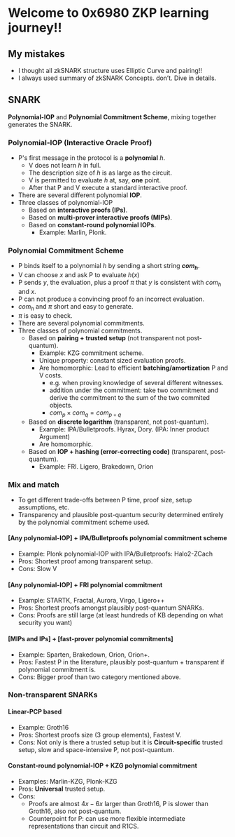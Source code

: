 # Welcome to 0x6980 ZKP learning journey!!

## My mistakes
- I thought all zkSNARK structure uses Elliptic Curve and pairing!!
- I always used summary of zkSNARK Concepts. don’t. Dive in details.

## SNARK
**Polynomial-IOP** and **Polynomial Commitment Scheme**, mixing together generates the SNARK.

### Polynomial-IOP (Interactive Oracle Proof)
- P's first message in the protocol is a **polynomial** $h$.
    - V does not learn $h$ in full.
    - The description size of $h$ is as large as the circuit.
    - V is permitted to evaluate $h$ at, say, **one** point.
    - After that P and V execute a standard interactive proof.
- There are several different polynomial **IOP**.
- Three classes of polynomial-IOP
    - Based on **interactive proofs (IPs)**.
    - Based on **multi-prover interactive proofs (MIPs)**.
    - Based on **constant-round polynomial IOPs**.
        - Example: Marlin, Plonk.

### Polynomial Commitment Scheme
- P binds itself to a polynomial $h$ by sending a short string **$com_h$**.
- V can choose $x$ and ask P to evaluate $h(x)$
- P sends $y$, the evaluation, plus a proof $\pi$ that $y$ is consistent with $com_h$ and $x$.
- P can not produce a convincing proof fo an incorrect evaluation.
- $com_h$ and $\pi$ short and easy to generate.
- $\pi$ is easy to check.
- There are several polynomial commitments.
- Three classes of polynomial commitments.
    - Based on **pairing + trusted setup** (not transparent not post-quantum).
        - Example: KZG commitment scheme.
        - Unique property: constant sized evaluation proofs.
        - Are homomorphic: Lead to efficient **batching/amortization** P and V costs.
            - e.g. when proving knowledge of several different witnesses.
            - addition under the commitment: take two commitment and derive the commitment to the sum of the two commited objects.
            - $com_p \times com_q = com_{p+q}$
    - Based on **discrete logarithm** (transparent, not post-quantum).
        - Example: IPA/Bulletproofs. Hyrax, Dory. (IPA: Inner product Argument)
        - Are homomorphic.
    - Based on **IOP + hashing (error-correcting code)** (transparent, post-quantum).
        - Example: FRI. Ligero, Brakedown, Orion

### Mix and match
- To get different trade-offs between P time, proof size, setup assumptions, etc.
- Transparency and plausible post-quantum security determined entirely by the polynomial commitment scheme used.

#### [Any polynomial-IOP] + IPA/Bulletproofs polynomial commitment scheme
- Example: Plonk polynomial-IOP with IPA/Bulletproofs: Halo2-ZCach
- Pros: Shortest proof among transparent setup.
- Cons: Slow V

#### [Any polynomial-IOP] + FRI polynomial commitment
- Example: STARTK, Fractal, Aurora, Virgo, Ligero++
- Pros: Shortest proofs amongst plausibly post-quantum SNARKs.
- Cons: Proofs are still large (at least hundreds of KB depending on what security you want)

#### [MIPs and IPs] + [fast-prover polynomial commitments]
- Example: Sparten, Brakedown, Orion, Orion+.
- Pros: Fastest P in the literature, plausibly post-quantum + transparent if polynomial commitment is.
- Cons: Bigger proof than two category mentioned above.

### Non-transparent SNARKs
#### Linear-PCP based
- Example: Groth16
- Pros: Shortest proofs size (3 group elements), Fastest V.
- Cons: Not only is there a trusted setup but it is **Circuit-specific** trusted setup, slow and space-intensive P, not post-quantum.

#### Constant-round polynomial-IOP + KZG polynomial commitment
- Examples: Marlin-KZG, Plonk-KZG
- Pros: **Universal** trusted setup.
- Cons: 
    - Proofs are almost $4x-6x$ larger than Groth16, P is slower than Groth16, also not post-quantum.
    - Counterpoint for P: can use more flexible intermediate representations than circuit and R1CS.
